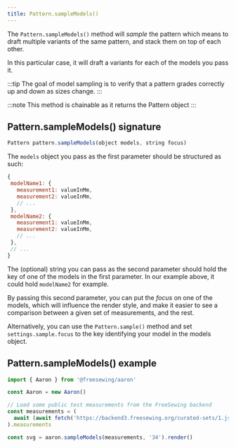 ```yaml
---
title: Pattern.sampleModels()
---
```


The `Pattern.sampleModels()` method will _sample_ the pattern which means
to draft multiple variants of the same pattern, and stack them on
top of each other.

In this particular case, it will draft a variants for each of the models you pass it.

:::tip
The goal of model sampling is to verify that a pattern grades correctly up and down as sizes change.
:::

:::note
This method is chainable as it returns the Pattern object
:::

## Pattern.sampleModels() signature

```js
Pattern pattern.sampleModels(object models, string focus)
```

The `models` object you pass as the first parameter should be structured as such:

```js
{
 modelName1: {
   measurement1: valueInMm,
   measurement2: valueInMm,
   // ...
 },
 modelName2: {
   measurement1: valueInMm,
   measurement2: valueInMm,
   // ...
 },
 // ...
}
```

The (optional) string you can pass as the second parameter should hold the
key of one of the models in the first parameter. In our example above, it
could hold `modelName2` for example.

By passing this second parameter, you can put the _focus_ on one of the models,
which will influence the render style, and make it
easier to see a comparison between a given set of measurements, and the rest.

Alternatively, you can use the `Pattern.sample()` method and set `settings.sample.focus` to the key
identifying your model in the models object.

## Pattern.sampleModels() example

```js
import { Aaron } from '@freesewing/aaron'

const Aaron = new Aaron()

// Load some public test measurements from the FreeSewing backend
const measurements = (
  await (await fetch('https://backend3.freesewing.org/curated-sets/1.json')).json()
).measurements

const svg = aaron.sampleModels(measurements, '34').render()
```
